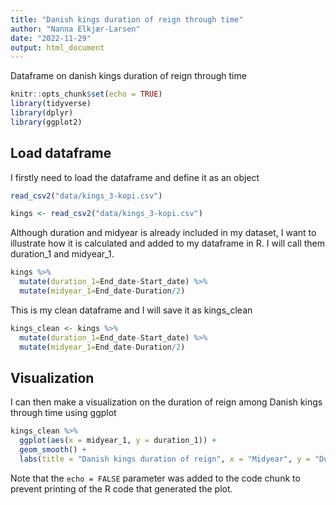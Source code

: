 ```yaml
---
title: "Danish kings duration of reign through time"
author: "Nanna Elkjær-Larsen"
date: "2022-11-29"
output: html_document
---
```


Dataframe on danish kings duration of reign through time

```r
knitr::opts_chunk$set(echo = TRUE)
library(tidyverse)
library(dplyr)
library(ggplot2)
```

## Load dataframe

I firstly need to load the dataframe and define it as an object 

```r
read_csv2("data/kings_3-kopi.csv")

kings <- read_csv2("data/kings_3-kopi.csv")
```

Although duration and midyear is already included in my dataset, I  want to illustrate how it is calculated and added to my dataframe in R. I will call them duration_1 and midyear_1. 

```r
kings %>% 
  mutate(duration_1=End_date-Start_date) %>% 
  mutate(midyear_1=End_date-Duration/2)

```
This is my clean dataframe and I will save it as kings_clean

```r
kings_clean <- kings %>% 
  mutate(duration_1=End_date-Start_date) %>% 
  mutate(midyear_1=End_date-Duration/2)
```

## Visualization 

I can then make a visualization on the duration of reign among Danish kings through time using ggplot 

```r

kings_clean %>%
  ggplot(aes(x = midyear_1, y = duration_1)) +
  geom_smooth() + 
  labs(title = "Danish kings duration of reign", x = "Midyear", y = "Duration")
```

Note that the `echo = FALSE` parameter was added to the code chunk to prevent printing of the R code that generated the plot.
